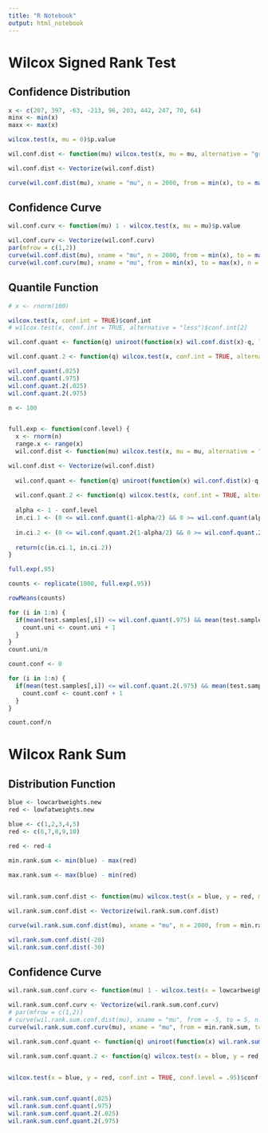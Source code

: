 ```yaml
---
title: "R Notebook"
output: html_notebook
---
```



# Wilcox Signed Rank Test

## Confidence Distribution

```r
x <- c(207, 397, -63, -213, 96, 203, 442, 247, 70, 64)
minx <- min(x)
maxx <- max(x)

wilcox.test(x, mu = 0)$p.value

wil.conf.dist <- function(mu) wilcox.test(x, mu = mu, alternative = "greater")$p.value

wil.conf.dist <- Vectorize(wil.conf.dist)

curve(wil.conf.dist(mu), xname = "mu", n = 2000, from = min(x), to = max(x))
```

## Confidence Curve

```r

wil.conf.curv <- function(mu) 1 - wilcox.test(x, mu = mu)$p.value

wil.conf.curv <- Vectorize(wil.conf.curv)
par(mfrow = c(1,2))
curve(wil.conf.dist(mu), xname = "mu", n = 2000, from = min(x), to = max(x))
curve(wil.conf.curv(mu), xname = "mu", from = min(x), to = max(x), n = 2000)

```

## Quantile Function

```r
# x <- rnorm(100)

wilcox.test(x, conf.int = TRUE)$conf.int
# wilcox.test(x, conf.int = TRUE, alternative = "less")$conf.int[2]

wil.conf.quant <- function(q) uniroot(function(x) wil.conf.dist(x)-q, lower = minx, upper = maxx)$root

wil.conf.quant.2 <- function(q) wilcox.test(x, conf.int = TRUE, alternative = "less", conf.level = q)$conf.int[2]

wil.conf.quant(.025)
wil.conf.quant(.975)
wil.conf.quant.2(.025)
wil.conf.quant.2(.975)
```

```r

n <- 100


full.exp <- function(conf.level) {
  x <- rnorm(n)
  range.x <- range(x)
  wil.conf.dist <- function(mu) wilcox.test(x, mu = mu, alternative = "greater")$p.value

wil.conf.dist <- Vectorize(wil.conf.dist)
  
  wil.conf.quant <- function(q) uniroot(function(x) wil.conf.dist(x)-q, lower = range.x[1], upper = range.x[2])$root
  
  wil.conf.quant.2 <- function(q) wilcox.test(x, conf.int = TRUE, alternative = "less", conf.level = q)$conf.int[2]
  
  alpha <- 1 - conf.level
  in.ci.1 <- (0 <= wil.conf.quant(1-alpha/2) && 0 >= wil.conf.quant(alpha/2))
  
  in.ci.2 <- (0 <= wil.conf.quant.2(1-alpha/2) && 0 >= wil.conf.quant.2(alpha/2))
  
  return(c(in.ci.1, in.ci.2))
}

full.exp(.95)

counts <- replicate(1000, full.exp(.95))

rowMeans(counts)
```




```r

for (i in 1:n) {
  if(mean(test.samples[,i]) <= wil.conf.quant(.975) && mean(test.samples[,i]) >= wil.conf.quant(.025)){
    count.uni <- count.uni + 1
  }
}
count.uni/n

count.conf <- 0

for (i in 1:n) {
  if(mean(test.samples[,i]) <= wil.conf.quant.2(.975) && mean(test.samples[,i]) >= wil.conf.quant.2(.025)){
    count.conf <- count.conf + 1
  }
}

count.conf/n
```


# Wilcox Rank Sum 

## Distribution Function

```r

blue <- lowcarbweights.new
red <- lowfatweights.new

blue <- c(1,2,3,4,5)
red <- c(6,7,8,9,10)

red <- red-4

min.rank.sum <- min(blue) - max(red)
  
max.rank.sum <- max(blue) - min(red)


wil.rank.sum.conf.dist <- function(mu) wilcox.test(x = blue, y = red, mu = mu, alternative = "greater")$p.value

wil.rank.sum.conf.dist <- Vectorize(wil.rank.sum.conf.dist)

curve(wil.rank.sum.conf.dist(mu), xname = "mu", n = 2000, from = min.rank.sum, to = max.rank.sum)

wil.rank.sum.conf.dist(-20)
wil.rank.sum.conf.dist(-30)
```

## Confidence Curve

```r

wil.rank.sum.conf.curv <- function(mu) 1 - wilcox.test(x = lowcarbweights.new, y = lowfatweights.new, mu = mu)$p.value

wil.rank.sum.conf.curv <- Vectorize(wil.rank.sum.conf.curv)
# par(mfrow = c(1,2))
# curve(wil.rank.sum.conf.dist(mu), xname = "mu", from = -5, to = 5, n = 2000)
curve(wil.rank.sum.conf.curv(mu), xname = "mu", from = min.rank.sum, to = max.rank.sum, n = 2000)

```

```r

wil.rank.sum.conf.quant <- function(q) uniroot(function(x) wil.rank.sum.conf.dist(x)-q, lower = min.rank.sum, upper = max.rank.sum)$root

wil.rank.sum.conf.quant.2 <- function(q) wilcox.test(x = blue, y = red, conf.int = TRUE, alternative = "less", conf.level = q)$conf.int[2]


wilcox.test(x = blue, y = red, conf.int = TRUE, conf.level = .95)$conf.int


wil.rank.sum.conf.quant(.025)
wil.rank.sum.conf.quant(.975)
wil.rank.sum.conf.quant.2(.025)
wil.rank.sum.conf.quant.2(.975)
```






